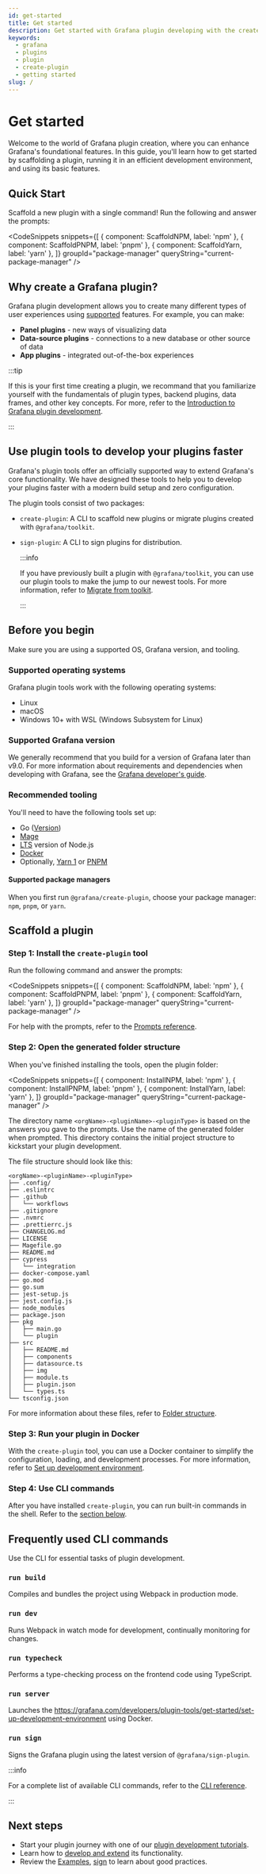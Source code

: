 ```yaml
---
id: get-started
title: Get started
description: Get started with Grafana plugin developing with the create-plugin tool.
keywords:
  - grafana
  - plugins
  - plugin
  - create-plugin
  - getting started
slug: /
---
```



# Get started

Welcome to the world of Grafana plugin creation, where you can enhance Grafana's foundational features. In this guide, you'll learn how to get started by scaffolding a plugin, running it in an efficient development environment, and using its basic features.

## Quick Start

Scaffold a new plugin with a single command! Run the following and answer the prompts:

<CodeSnippets
  snippets={[
    { component: ScaffoldNPM, label: 'npm' },
    { component: ScaffoldPNPM, label: 'pnpm' },
    { component: ScaffoldYarn, label: 'yarn' },
  ]}
  groupId="package-manager"
  queryString="current-package-manager"
/>

## Why create a Grafana plugin?

Grafana plugin development allows you to create many different types of user experiences using [supported](/introduction/grafana-plugin-sdk-for-go) features. For example, you can make:

- **Panel plugins** - new ways of visualizing data
- **Data-source plugins** - connections to a new database or other source of data
- **App plugins** - integrated out-of-the-box experiences

:::tip

If this is your first time creating a plugin, we recommand that you familiarize yourself with the fundamentals of plugin types, backend plugins, data frames, and other key concepts. For more, refer to the [Introduction to Grafana plugin development](/introduction/).

:::

## Use plugin tools to develop your plugins faster

Grafana's plugin tools offer an officially supported way to extend Grafana's core functionality. We have designed these tools to help you to develop your plugins faster with a modern build setup and zero configuration.

The plugin tools consist of two packages:

- `create-plugin`: A CLI to scaffold new plugins or migrate plugins created with `@grafana/toolkit`.
- `sign-plugin`: A CLI to sign plugins for distribution.

  :::info

  If you have previously built a plugin with `@grafana/toolkit`, you can use our plugin tools to make the jump to our newest tools. For more information, refer to [Migrate from toolkit](/migration-guides/migrate-from-toolkit.mdx).

  :::

## Before you begin

Make sure you are using a supported OS, Grafana version, and tooling.

### Supported operating systems

Grafana plugin tools work with the following operating systems:

- Linux
- macOS
- Windows 10+ with WSL (Windows Subsystem for Linux)

### Supported Grafana version

We generally recommend that you build for a version of Grafana later than v9.0. For more information about requirements and dependencies when developing with Grafana, see the [Grafana developer's guide](https://github.com/grafana/grafana/blob/main/contribute/developer-guide.md).

### Recommended tooling

You'll need to have the following tools set up:

- Go ([Version](https://github.com/grafana/plugin-tools/blob/main/packages/create-plugin/templates/backend/go.mod#L3))
- [Mage](https://magefile.org/)
- [LTS](https://nodejs.dev/en/about/releases/) version of Node.js
- [Docker](https://docs.docker.com/get-docker/)
- Optionally, [Yarn 1](https://classic.yarnpkg.com/lang/en/docs/install) or [PNPM](https://pnpm.io/installation)

#### Supported package managers

When you first run `@grafana/create-plugin`, choose your package manager: `npm`, `pnpm`, or `yarn`.

## Scaffold a plugin

### Step 1: Install the `create-plugin` tool

Run the following command and answer the prompts:

<CodeSnippets
  snippets={[
    { component: ScaffoldNPM, label: 'npm' },
    { component: ScaffoldPNPM, label: 'pnpm' },
    { component: ScaffoldYarn, label: 'yarn' },
  ]}
  groupId="package-manager"
  queryString="current-package-manager"
/>

For help with the prompts, refer to the [Prompts reference](/get-started/prompts-cli.md#prompts).

### Step 2: Open the generated folder structure

When you've finished installing the tools, open the plugin folder:

<CodeSnippets
  snippets={[
    { component: InstallNPM, label: 'npm' },
    { component: InstallPNPM, label: 'pnpm' },
    { component: InstallYarn, label: 'yarn' },
  ]}
  groupId="package-manager"
  queryString="current-package-manager"
/>

The directory name `<orgName>-<pluginName>-<pluginType>` is based on the answers you gave to the prompts. Use the name of the generated folder when prompted. This directory contains the initial project structure to kickstart your plugin development.

The file structure should look like this:

```
<orgName>-<pluginName>-<pluginType>
├── .config/
├── .eslintrc
├── .github
│   └── workflows
├── .gitignore
├── .nvmrc
├── .prettierrc.js
├── CHANGELOG.md
├── LICENSE
├── Magefile.go
├── README.md
├── cypress
│   └── integration
├── docker-compose.yaml
├── go.mod
├── go.sum
├── jest-setup.js
├── jest.config.js
├── node_modules
├── package.json
├── pkg
│   ├── main.go
│   └── plugin
├── src
│   ├── README.md
│   ├── components
│   ├── datasource.ts
│   ├── img
│   ├── module.ts
│   ├── plugin.json
│   └── types.ts
└── tsconfig.json
```

For more information about these files, refer to [Folder structure](get-started/folder-structure/).

### Step 3: Run your plugin in Docker

With the `create-plugin` tool, you can use a Docker container to simplify the configuration, loading, and development processes. For more information, refer to [Set up development environment](get-started/set-up-development-environment/).

### Step 4: Use CLI commands

After you have installed `create-plugin`, you can run built-in commands in the shell. Refer to the [section below](#frequently-used-cli-commands).

## Frequently used CLI commands

Use the CLI for essential tasks of plugin development.

### `run build`

Compiles and bundles the project using Webpack in production mode.

### `run dev`

Runs Webpack in watch mode for development, continually monitoring for changes.

### `run typecheck`

Performs a type-checking process on the frontend code using TypeScript.

### `run server`

Launches the https://grafana.com/developers/plugin-tools/get-started/set-up-development-environment using Docker.

### `run sign`

Signs the Grafana plugin using the latest version of `@grafana/sign-plugin`.

:::info

For a complete list of available CLI commands, refer to the [CLI reference](/get-started/prompt-cli-reference#cli-commands).

:::

## Next steps

- Start your plugin journey with one of our [plugin development tutorials](/tutorials/).
- Learn how to [develop and extend](/create-a-plugin/) its functionality.
- Review the [Examples](https://github.com/grafana/grafana-plugin-examples), [sign](/publish-a-plugin/sign-a-plugin) to learn about good practices.
